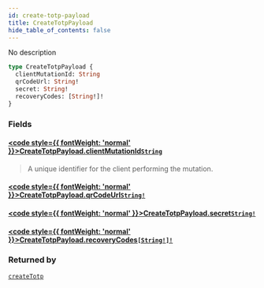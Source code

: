```yaml
---
id: create-totp-payload
title: CreateTotpPayload
hide_table_of_contents: false
---
```








No description

```graphql
type CreateTotpPayload {
  clientMutationId: String
  qrCodeUrl: String!
  secret: String!
  recoveryCodes: [String!]!
}
```


### Fields

#### [<code style={{ fontWeight: 'normal' }}>CreateTotpPayload.<b>clientMutationId</b></code>](#)<Bullet />[`String`](/gql-api/scalars/string) <Badge class="secondary" text="scalar"/>
> A unique identifier for the client performing the mutation.
> 

#### [<code style={{ fontWeight: 'normal' }}>CreateTotpPayload.<b>qrCodeUrl</b></code>](#)<Bullet />[`String!`](/gql-api/scalars/string) <Badge class="secondary" text="non-null"/> <Badge class="secondary" text="scalar"/>
> 
> 

#### [<code style={{ fontWeight: 'normal' }}>CreateTotpPayload.<b>secret</b></code>](#)<Bullet />[`String!`](/gql-api/scalars/string) <Badge class="secondary" text="non-null"/> <Badge class="secondary" text="scalar"/>
> 
> 

#### [<code style={{ fontWeight: 'normal' }}>CreateTotpPayload.<b>recoveryCodes</b></code>](#)<Bullet />[`[String!]!`](/gql-api/scalars/string) <Badge class="secondary" text="non-null"/> <Badge class="secondary" text="scalar"/>
> 
> 



### Returned by

[`createTotp`](/gql-api/mutations/create-totp)  <Badge class="secondary" text="mutation"/>



